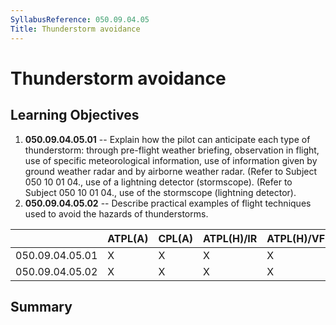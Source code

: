 ```yaml
---
SyllabusReference: 050.09.04.05
Title: Thunderstorm avoidance
---
```


# Thunderstorm avoidance

## Learning Objectives

1.  **050.09.04.05.01** -- Explain how the pilot can anticipate each type of
    thunderstorm: through pre-flight weather briefing, observation in flight,
    use of specific meteorological information, use of information given by
    ground weather radar and by airborne weather radar. (Refer to Subject 050 10
    01 04., use of a lightning detector (stormscope). (Refer to Subject 050 10
    01 04., use of the stormscope (lightning detector).
2.  **050.09.04.05.02** -- Describe practical examples of flight techniques used
    to avoid the hazards of thunderstorms.

|                 | ATPL(A) | CPL(A) | ATPL(H)/IR | ATPL(H)/VFR | CPL(H) | IR  | CBIR(A) |
| --------------- | ------- | ------ | ---------- | ----------- | ------ | --- | ------- |
| 050.09.04.05.01 | X       | X      | X          | X           | X      | X   | X       |
| 050.09.04.05.02 | X       | X      | X          | X           | X      | X   | X       |

## Summary
